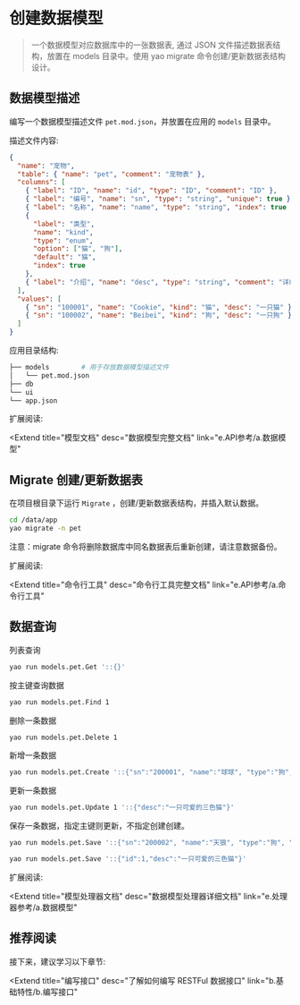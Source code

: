 # 创建数据模型

<blockquote>
  一个数据模型对应数据库中的一张数据表, 通过 JSON 文件描述数据表结构，放置在
  models 目录中。使用 yao migrate 命令创建/更新数据表结构设计。
</blockquote>

## 数据模型描述

编写一个数据模型描述文件 `pet.mod.json`，并放置在应用的 `models` 目录中。

描述文件内容:

```json
{
  "name": "宠物",
  "table": { "name": "pet", "comment": "宠物表" },
  "columns": [
    { "label": "ID", "name": "id", "type": "ID", "comment": "ID" },
    { "label": "编号", "name": "sn", "type": "string", "unique": true },
    { "label": "名称", "name": "name", "type": "string", "index": true },
    {
      "label": "类型",
      "name": "kind",
      "type": "enum",
      "option": ["猫", "狗"],
      "default": "猫",
      "index": true
    },
    { "label": "介绍", "name": "desc", "type": "string", "comment": "详细介绍" }
  ],
  "values": [
    { "sn": "100001", "name": "Cookie", "kind": "猫", "desc": "一只猫" },
    { "sn": "100002", "name": "Beibei", "kind": "狗", "desc": "一只狗" }
  ]
}
```

应用目录结构:

```bash
├── models        # 用于存放数据模型描述文件
│   └── pet.mod.json
├── db
└── ui
└── app.json
```

扩展阅读:

<Extend
  title="模型文档"
  desc="数据模型完整文档"
  link="e.API参考/a.数据模型"
></Extend>

## Migrate 创建/更新数据表

在项目根目录下运行 `Migrate` ，创建/更新数据表结构，并插入默认数据。

```bash
cd /data/app
yao migrate -n pet
```

<Notice type="warning">
  注意：migrate 命令将删除数据库中同名数据表后重新创建，请注意数据备份。
</Notice>

扩展阅读:

<Extend
  title="命令行工具"
  desc="命令行工具完整文档"
  link="e.API参考/a.命令行工具"
></Extend>

## 数据查询

列表查询

```bash
yao run models.pet.Get '::{}'
```

按主键查询数据

```bash
yao run models.pet.Find 1
```

删除一条数据

```bash
yao run models.pet.Delete 1
```

新增一条数据

```bash
yao run models.pet.Create '::{"sn":"200001", "name":"球球", "type":"狗", "desc":"新成员"}'
```

更新一条数据

```bash
yao run models.pet.Update 1 '::{"desc":"一只可爱的三色猫"}'
```

保存一条数据，指定主键则更新，不指定创建创建。

```bash
yao run models.pet.Save '::{"sn":"200002", "name":"天狼", "type":"狗", "desc":"新成员"}'
```

```bash
yao run models.pet.Save '::{"id":1,"desc":"一只可爱的三色猫"}'
```

扩展阅读:

<Extend
  title="模型处理器文档"
  desc="数据模型处理器详细文档"
  link="e.处理器参考/a.数据模型"
></Extend>

## 推荐阅读

接下来，建议学习以下章节:

<Extend
  title="编写接口"
  desc="了解如何编写 RESTFul 数据接口"
  link="b.基础特性/b.编写接口"
></Extend>

<Div style={{ display: "flex", justifyContent: "space-between" }}>
  <Link type="prev" title="安装调试" link="a.介绍/b.安装调试"></Link>
  <Link type="next" title="编写接口" link="b.基础特性/b.编写接口"></Link>
</Div>
